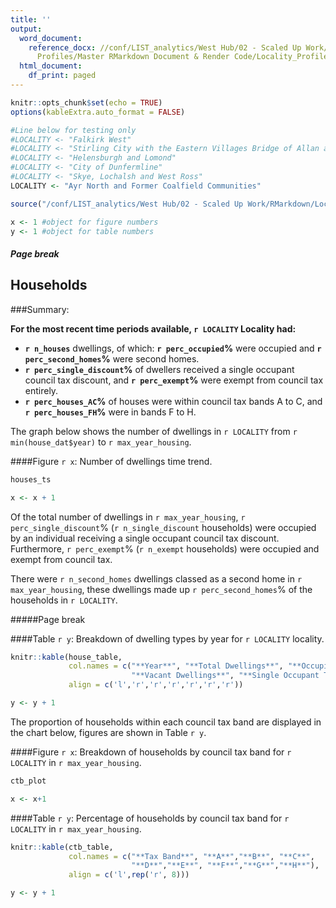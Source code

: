 ```yaml
---
title: ''
output:
  word_document:
    reference_docx: //conf/LIST_analytics/West Hub/02 - Scaled Up Work/RMarkdown/Locality
      Profiles/Master RMarkdown Document & Render Code/Locality_Profiles_Report_Template.docx
  html_document:
    df_print: paged
---
```



```r
knitr::opts_chunk$set(echo = TRUE)
options(kableExtra.auto_format = FALSE)

#Line below for testing only
#LOCALITY <- "Falkirk West"
#LOCALITY <- "Stirling City with the Eastern Villages Bridge of Allan and Dunblane"
#LOCALITY <- "Helensburgh and Lomond"
#LOCALITY <- "City of Dunfermline"
#LOCALITY <- "Skye, Lochalsh and West Ross"
LOCALITY <- "Ayr North and Former Coalfield Communities"

source("/conf/LIST_analytics/West Hub/02 - Scaled Up Work/RMarkdown/Locality Profiles/Households/Scripts/Households Code.R")

x <- 1 #object for figure numbers
y <- 1 #object for table numbers
```

##### Page break

## Households

###Summary:

\newline

**For the most recent time periods available, `r LOCALITY` Locality had:**

 - **`r n_houses`** dwellings, of which: **`r perc_occupied`%** were occupied and **`r perc_second_homes`%** were second homes.
 - **`r perc_single_discount`%** of dwellers received a single occupant council tax discount, and **`r perc_exempt`%** were exempt from council tax entirely.
 - **`r perc_houses_AC`%** of houses were within council tax bands A to C, and **`r perc_houses_FH`%** were in bands F to H.

\newline

The graph below shows the number of dwellings in `r LOCALITY` from `r min(house_dat$year)` to `r max_year_housing`.

####Figure `r x`: Number of dwellings time trend.
\newline

```r
houses_ts

x <- x + 1
```

Of the total number of dwellings in `r max_year_housing`, `r perc_single_discount`% (`r n_single_discount` households) were occupied by an individual receiving a single occupant council tax discount. Furthermore, `r perc_exempt`% (`r n_exempt` households) were occupied and exempt from council tax. 

There were `r n_second_homes` dwellings classed as a second home in `r max_year_housing`, these dwellings made up `r perc_second_homes`% of the households in `r LOCALITY`.

#####Page break

####Table `r y`: Breakdown of dwelling types by year for `r LOCALITY` locality.
\newline
										
```r
knitr::kable(house_table, 
             col.names = c("**Year**", "**Total Dwellings**", "**Occupied Dwellings**", 
                           "**Vacant Dwellings**", "**Single Occupant Tax Discount**", "**Council Tax Exempt Dwellings**", "**Second Homes**"),
             align = c('l','r','r','r','r','r','r'))

y <- y + 1
```

\newline

The proportion of households within each council tax band are displayed in the chart below, figures are shown in Table `r y`.

####Figure `r x`: Breakdown of households by council tax band for `r LOCALITY` in `r max_year_housing`.
\newline

```r
ctb_plot

x <- x+1
```

####Table `r y`: Percentage of households by council tax band for `r LOCALITY` in `r max_year_housing`.
\newline

```r
knitr::kable(ctb_table, 
             col.names = c("**Tax Band**", "**A**","**B**", "**C**",
                           "**D**","**E**", "**F**","**G**","**H**"),
             align = c('l',rep('r', 8)))

y <- y + 1
```

